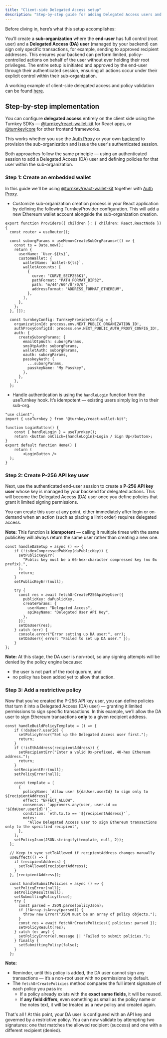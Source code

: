 ```yaml
---
title: "Client-side Delegated Access setup"
description: "Step-by-step guide for adding Delegated Access users and policies entirely client-side"
---
```


Before diving in, here’s what this setup accomplishes:

You’ll create a **sub-organization** where the **end-user** has full control (root user) and a **Delegated Access (DA) user** (managed by your backend) can sign only specific transactions, for example, sending to approved recipient addresses.
This ensures your backend can perform limited, policy-controlled actions on behalf of the user without ever holding their root privileges.
The entire setup is initiated and approved by the end-user through their authenticated session, ensuring all actions occur under their explicit control within their sub-organization.

A working example of client-side delegated access and policy validation can be found [here](https://github.com/tkhq/sdk/tree/main/examples/with-delegated).

## Step-by-step implementation

You can configure **delegated access** entirely on the client side using the Turnkey SDKs — [@turnkey/react-wallet-kit](https://docs.turnkey.com/sdks/react) for React apps, or [@turnkey/core](https://docs.turnkey.com/sdks/typescript-frontend) for other frontend frameworks.

This works whether you use the [Auth Proxy](https://docs.turnkey.com/reference/auth-proxy) or your own [backend](https://docs.turnkey.com/sdks/react/advanced-backend-authentication) to provision the sub-organization and issue the user's authenticated session.

Both approaches follow the same principle — using an authenticated session to add a Delegated Access (DA) user and defining policies for that user within the sub-organization.

### Step 1: Create an embedded wallet 

In this guide we'll be using [@turnkey/react-wallet-kit](https://www.npmjs.com/package/@turnkey/react-wallet-kit) together with [Auth Proxy](https://docs.turnkey.com/sdks/react/getting-started).

- Customize sub-organization creation process in your React application by defining the following TurnkeyProvider configuration. This will add a new Ethereum wallet account alongside the sub-organization creation.

```tsx proviers.tsx
export function Providers({ children }: { children: React.ReactNode }) {
  const router = useRouter();

  const suborgParams = useMemo<CreateSubOrgParams>(() => {
    const ts = Date.now();
    return {
      userName: `User-${ts}`,
      customWallet: {
        walletName: `Wallet-${ts}`,
        walletAccounts: [
          {
            curve: "CURVE_SECP256K1",
            pathFormat: "PATH_FORMAT_BIP32",
            path: "m/44'/60'/0'/0/0",
            addressFormat: "ADDRESS_FORMAT_ETHEREUM",
          },
        ],
      },
    };
  }, []);

  const turnkeyConfig: TurnkeyProviderConfig = {
    organizationId: process.env.NEXT_PUBLIC_ORGANIZATION_ID!,
    authProxyConfigId: process.env.NEXT_PUBLIC_AUTH_PROXY_CONFIG_ID!,
    auth: {
      createSuborgParams: {
        emailOtpAuth: suborgParams,
        smsOtpAuth: suborgParams,
        walletAuth: suborgParams,
        oauth: suborgParams,
        passkeyAuth: {
          ...suborgParams,
          passkeyName: "My Passkey",
        },
      },
    },
  };
```

- Handle authentication is using the `handleLogin` function from the useTurnkey hook. It’s idempotent — existing users simply log in to their sub-org.


```tsx page.tsx
"use client";
import { useTurnkey } from "@turnkey/react-wallet-kit";

function LoginButton() {
    const { handleLogin } = useTurnkey();
    return <button onClick={handleLogin}>Login / Sign Up</button>;
}
export default function Home() {
    return (
        <LoginButton /> 
  );
}
```

### Step 2: Create P-256 API key user

Next, use the authenticated end-user session to create a **P-256 API key user** whose key is managed by your backend for delegated actions.
This will become the Delegated Access (DA) user once you define policies that grant it limited signing permissions.

You can create this user at any point, either immediately after login or on-demand when an action (such as placing a limit order) requires delegated access.

**Note:** This function is **idempotent** — calling it multiple times with the same publicKey will always return the same user rather than creating a new one.

```tsx src/dashboard/page.tsx
const handleDaSetup = async () => {
    if (!isHexCompressedPubKey(daPublicKey)) {
      setPublicKeyErr(
        "Public key must be a 66-hex-character compressed key (no 0x prefix).",
      );
      return;
    }
    setPublicKeyErr(null);

    try {
      const res = await fetchOrCreateP256ApiKeyUser({
        publicKey: daPublicKey,
        createParams: {
          userName: "Delegated Access",
          apiKeyName: "Delegated User API Key",
        },
      });
      setDaUser(res);
    } catch (err) {
      console.error("Error setting up DA user:", err);
      setDaUser({ error: "Failed to set up DA user." });
    }
};
```

**Note:** At this stage, the DA user is non-root, so any signing attempts will be denied by the policy engine because:
- the user is not part of the root quorum, and
- no policy has been added yet to allow that action.

### Step 3: Add a restrictive policy

Now that you’ve created the P-256 API key user, you can define policies that turn it into a Delegated Access (DA) user) — granting it limited permissions to sign specific transactions.
In this example, we’ll allow the DA user to sign Ethereum transactions **only** to a given recipient address.

```tsx src/dashboard/page.tsx
const handleBuildPolicyTemplate = () => {
    if (!daUser?.userId) {
      setPolicyError("Set up the Delegated Access user first.");
      return;
    }
    if (!isEthAddress(recipientAddress)) {
      setRecipientErr("Enter a valid 0x-prefixed, 40-hex Ethereum address.");
      return;
    }
    setRecipientErr(null);
    setPolicyError(null);

    const template = [
      {
        policyName: `Allow user ${daUser.userId} to sign only to ${recipientAddress}`,
        effect: "EFFECT_ALLOW",
        consensus: `approvers.any(user, user.id == '${daUser.userId}')`,
        condition: `eth.tx.to == '${recipientAddress}'`,
        notes:
          "Allow Delegated Access user to sign Ethereum transactions only to the specified recipient",
      },
    ];
    setPolicyJson(JSON.stringify(template, null, 2));
  };

  // Keep in sync setToAllowed if recipientAddress changes manually
  useEffect(() => {
    if (recipientAddress) {
      setToAllowed(recipientAddress);
    }
  }, [recipientAddress]);

  const handleSubmitPolicies = async () => {
    setPolicyError(null);
    setPolicyResult(null);
    setSubmittingPolicy(true);
    try {
      const parsed = JSON.parse(policyJson);
      if (!Array.isArray(parsed)) {
        throw new Error("JSON must be an array of policy objects.");
      }
      const res = await fetchOrCreatePolicies({ policies: parsed });
      setPolicyResult(res);
    } catch (e: any) {
      setPolicyError(e?.message || "Failed to submit policies.");
    } finally {
      setSubmittingPolicy(false);
    }
  };
```
**Note:** 
- Reminder, until this policy is added, the DA user cannot sign any transactions — it’s a non-root user with no permissions by default.
- The `fetchOrCreatePolicies` method compares the full intent signature of each policy you pass in:
  - If a policy already exists with the **exact same fields**, it will be reused.
  - If **any field differs**, even something as small as the policy name or the notes text, it will be treated as a new policy and created again.

That's all ! At this point, your DA user is configured with an API key and governed by a restrictive policy. You can now validate by attempting two signatures: one that matches the allowed recipient (success) and one with a different recipient (denied).